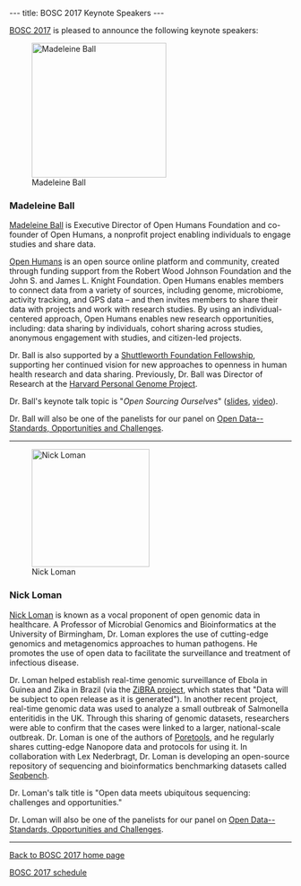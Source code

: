 ---
title: BOSC 2017 Keynote Speakers
---

[[BOSC 2017]] is pleased to announce the following keynote speakers:

[[Image:Madeleine-Ball.jpg|240px|right|Madeleine Ball]]

=== Madeleine Ball ===

[http://www.madeleineball.net/ Madeleine Ball] is Executive Director of Open Humans Foundation and co-founder of Open Humans, a nonprofit project enabling individuals to engage studies and share data.

[https://www.openhumans.org/ Open Humans] is an open source online platform and community, created through funding support from the Robert Wood Johnson Foundation and the John S. and James L. Knight Foundation. Open Humans enables members to connect data from a variety of sources, including genome, microbiome, activity tracking, and GPS data – and then invites members to share their data with projects and work with research studies. By using an individual-centered approach, Open Humans enables new research opportunities, including: data sharing by individuals, cohort sharing across studies, anonymous engagement with studies, and citizen-led projects.

Dr. Ball is also supported by a [https://shuttleworthfoundation.org/about/ Shuttleworth Foundation Fellowship], supporting her continued vision for new approaches to openness in human health research and data sharing. Previously, Dr. Ball was Director of Research at the [http://www.personalgenomes.org/harvard/ Harvard Personal Genome Project].

Dr. Ball's keynote talk topic is "''Open Sourcing Ourselves''" ([https://f1000research.com/slides/6-1255 slides], [https://youtu.be/CegpG10VPvM video]).

Dr. Ball will also be one of the panelists for our panel on [[BOSC_2017_Panel| Open Data--Standards, Opportunities and Challenges]].

----


[[Image:NickLoman.jpg|210px|left|Nick Loman]]

=== Nick Loman ===

[http://lab.loman.net/about/ Nick Loman] is known as a vocal proponent of open genomic data in healthcare. A Professor of Microbial Genomics and Bioinformatics at the University of Birmingham, Dr. Loman explores the use of cutting-edge genomics and metagenomics approaches to human pathogens. He promotes the use of open data to facilitate the surveillance and treatment of infectious disease.

Dr. Loman helped establish real-time genomic surveillance of Ebola in Guinea and Zika in Brazil (via the [http://www.zibraproject.org/ ZiBRA project], which states that "Data will be subject to open release as it is generated"). In another recent project, real-time genomic data was used to analyze a small outbreak of Salmonella enteritidis in the UK. Through this sharing of genomic datasets, researchers were able to confirm that the cases were linked to a larger, national-scale outbreak. Dr. Loman is one of the authors of [https://poretools.readthedocs.io/ Poretools], and he regularly shares cutting-edge Nanopore data and protocols for using it. In collaboration with Lex Nederbragt, Dr. Loman is developing an open-source repository of sequencing and bioinformatics benchmarking datasets called [http://lab.loman.net/high-throughput%20sequencing/e.%20coli%20o104%20h4/genomics/2012/10/09/seqbench-a-useful-meta-resource-of-e-coli-sequence-reads/ Seqbench].

Dr. Loman's talk title is "Open data meets ubiquitous sequencing: challenges and opportunities."

Dr. Loman will also be one of the panelists for our panel on [[BOSC_2017_Panel| Open Data--Standards, Opportunities and Challenges]].

----
[[BOSC_2017|Back to BOSC 2017 home page]]

[[BOSC_2017_Schedule|BOSC 2017 schedule]]